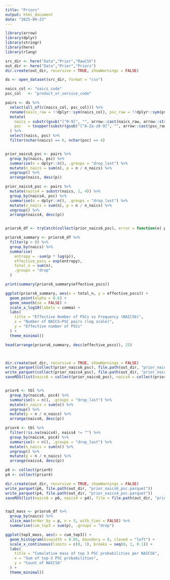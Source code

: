 ```yaml
---
title: "Priors"
output: html_document
date: "2025-09-23"
---
```


```r

library(arrow)
library(dplyr)
library(stringr)
library(here)
library(rlang)

src_dir <- here("Data","Prior","RawCSV")
out_dir <- here("Data","Prior","Priors")
dir.create(out_dir, recursive = TRUE, showWarnings = FALSE)

ds <- open_dataset(src_dir, format = "csv")

naics_col <- "naics_code"
psc_col   <- "product_or_service_code"

pairs <- ds %>%
  select(all_of(c(naics_col, psc_col))) %>%
  rename(naics_raw = !!dplyr::sym(naics_col), psc_raw = !!dplyr::sym(psc_col)) %>%
  mutate(
    naics = substr(gsub("[^0-9]", "", arrow::cast(naics_raw, arrow::string())), 1, 6),
    psc   = toupper(substr(gsub("[^A-Za-z0-9]", "", arrow::cast(psc_raw, arrow::string())), 1, 4))
  ) %>%
  select(naics, psc) %>%
  filter(nchar(naics) == 6, nchar(psc) == 4)


prior_naics6_psc <- pairs %>%
  group_by(naics, psc) %>%
  summarise(n = dplyr::n(), .groups = "drop_last") %>%
  mutate(n_naics = sum(n), p = n / n_naics) %>%
  ungroup() %>%
  arrange(naics, desc(p))

prior_naics4_psc <- pairs %>%
  mutate(naics4 = substr(naics, 1, 4)) %>%
  group_by(naics4, psc) %>%
  summarise(n = dplyr::n(), .groups = "drop_last") %>%
  mutate(n_naics = sum(n), p = n / n_naics) %>%
  ungroup() %>%
  arrange(naics4, desc(p))


priors6_df <- tryCatch(collect(prior_naics6_psc), error = function(e) prior_naics6_psc)

priors6_summary <- priors6_df %>%
  filter(p > 0) %>%
  group_by(naics) %>%
  summarise(
    entropy = -sum(p * log(p)),
    effective_pscs = exp(entropy),
    total_n = sum(n),
    .groups = "drop"
  )

print(summary(priors6_summary$effective_pscs))

ggplot(priors6_summary, aes(x = total_n, y = effective_pscs)) +
  geom_point(alpha = 0.6) +
  geom_smooth(se = FALSE) +
  scale_x_log10(labels = comma) +
  labs(
    title = "Effective Number of PSCs vs Frequency (NAICS6)",
    x = "Number of NAICS–PSC pairs (log scale)",
    y = "Effective number of PSCs"
  ) +
  theme_minimal()

head(arrange(priors6_summary, desc(effective_pscs)), 25)



dir.create(out_dir, recursive = TRUE, showWarnings = FALSE)
write_parquet(collect(prior_naics6_psc), file.path(out_dir, "prior_naics6_psc.parquet"))
write_parquet(collect(prior_naics4_psc), file.path(out_dir, "prior_naics4_psc.parquet"))
saveRDS(list(naics6 = collect(prior_naics6_psc), naics4 = collect(prior_naics4_psc)), file.path(out_dir, "priors_naics_psc.rds"))


prior6 <- tbl %>%
  group_by(naics6, psc4) %>%
  summarise(n = n(), .groups = "drop_last") %>%
  mutate(n_naics = sum(n)) %>%
  ungroup() %>%
  mutate(p = n / n_naics) %>%
  arrange(naics6, desc(p))

prior4 <- tbl %>%
  filter(!is.na(naics4), naics4 != "") %>%
  group_by(naics4, psc4) %>%
  summarise(n = n(), .groups = "drop_last") %>%
  mutate(n_naics = sum(n)) %>%
  ungroup() %>%
  mutate(p = n / n_naics) %>%
  arrange(naics4, desc(p))

p6 <- collect(prior6)
p4 <- collect(prior4)

dir.create(out_dir, recursive = TRUE, showWarnings = FALSE)
write_parquet(p6, file.path(out_dir, "prior_naics6_psc.parquet"))
write_parquet(p4, file.path(out_dir, "prior_naics4_psc.parquet"))
saveRDS(list(naics6 = p6, naics4 = p4), file = file.path(out_dir, "priors_naics_psc.rds"))


top3_mass <- priors6_df %>%
  group_by(naics) %>%
  slice_max(order_by = p, n = 3, with_ties = FALSE) %>%
  summarise(cum_top3 = sum(p), .groups = "drop")

ggplot(top3_mass, aes(x = cum_top3)) +
  geom_histogram(binwidth = 0.05, boundary = 0, closed = "left") +
  scale_x_continuous(limits = c(0, 1), breaks = seq(0, 1, 0.1)) +
  labs(
    title = "Cumulative mass of top 3 PSC probabilities per NAICS6",
    x = "Sum of top-3 PSC probabilities",
    y = "Count of NAICS6"
  ) +
  theme_minimal()



```




